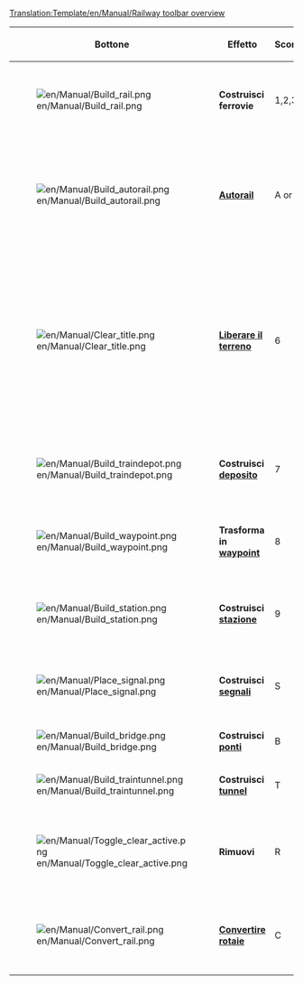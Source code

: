 <noinclude>[[Translation:Template/en/Manual/Railway toolbar overview]]</noinclude>
{|{{en/Wikitable}}
|- style="background:#efefef"
!width='100' |Bottone
!width='150' |Effetto
!Scorciatoria
!Descrizione

|-
|[[File:en/Manual/Build rail.png]]
|'''Costruisci ferrovie'''
|1,2,3,4
|Crea un binario nella direzione selezionata, è possibile cliccare e trascinare per le tracce dritte. Non efficiente come lo strumento [[it/Archive/Manual/Autorail|Autorail]].

|-
|[[File:en/Manual/Build autorail.png]]
|'''[[it/Archive/Manual/Autorail|Autorail]]'''
|A or 5
|Uno strumento molto efficiente per costruire tracciati ferroviari in qualsiasi direzione (inizialmente non proprio agevole, occorre prenderci la mano). Se usato in combinazione con il tasto Ctrl premuto, rimuove facilmente i binari.

|-
|[[File:en/Manual/Clear title.png]]
|'''[[it/Manual/Modellazione terreno|Liberare il terreno]]'''
|6
|Lo strumento dinamite è usato per cancellare i tiles della tua traccia che hai costruito in modo errato, o altri ostacoli sulla tua strada (non proprio tutto però). Si noti che cliccando sulla [[it/Manual/Stazioni| stazione]] la si rimuoverà completamente se non ci sono treni in essa. Per rimuovere solo pezzi di stazione, tiles uno ad uno, utilizzare lo strumento [R] di rimozione [[File:en/Manual/Toggle clear active.png]] + Stazione [[File:en/Build station.png]].

|-
|[[File:en/Manual/Build traindepot.png]]
|'''Costruisci [[it/Manual/Depositi|deposito]]'''
|7
|Apre la finestra di cotruzione dei [[it/Manual/Depositi|depositi]] per sceglierne l'orientamento in base a dove dovrà essere rivolta l'entrata del deposito.

|-
|[[File:en/Manual/Build waypoint.png]]
|'''Trasforma in [[it/Manual/Waypoint|waypoint]]'''
|8
|Vi permette di trasformare una sezione di rotaia in un [[it/Manual/Waypoint|waypoint]] (punto di riferimento per un percorso di un treno).

|-
|[[File:en/Manual/Build station.png]]
|'''Costruisci [[it/Manual/Stazioni|stazione]]'''
|9
|Apre la finestra per costruire le stazioni e da cui puoi scegliere numero e dimensione delle banchine ferroviarie oltre all'orientamento della stazione

|-
|[[File:en/Manual/Place signal.png]]
|'''Costruisci [[it/Manual/Segnali|segnali]]'''
|S
|Apre l'interfaccia selezione [[it/Manual/Segnali|segnale]] che puoi usare per regolare il traffico sui tuoi tracciati e prevenire ingorghi ed incidenti.

|-
|[[File:en/Manual/Build bridge.png]]
|'''Costruisci [[it/Manual/Ponti|ponti]]'''
|B
|Ti permette di costruire [[it/Manual/Ponti|ponti ferroviari]].
|-
|[[File:en/Manual/Build traintunnel.png]]
|'''Costruisci [[it/Manual/Tunnel|tunnel]]'''
|T
|Ti premette di costruire [[it/Manual/Tunnel|gallerie]] sotterranee o trafori.
|-
|[[File:en/Manual/Toggle clear active.png]]
|'''Rimuovi'''
|R
|Clicca su questo pulsante dopo aver selezionato un altro strumento per rimuovere quel dato elemento. Ad esempio è possibile rimuovere i segnali da una guida o stazioni uno per uno.

|-
|[[File:en/Manual/Convert rail.png]]
|'''[[it/Manual/Convertire rotaia|Convertire rotaie]]'''
|C
|Converte un tracciato da un tipo di rotaia a quello selezionato tramite il menu Costruisci ferrovie, la toolbar deve essere aperta sul tipo di ferrovia a cui si vuole convertire.

|}